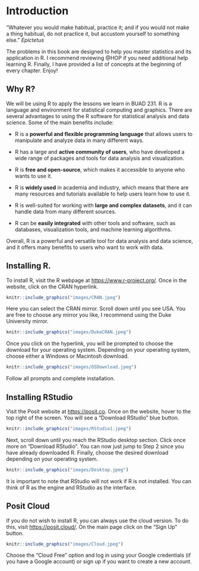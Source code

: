 # Introduction {.unnumbered}

"Whatever you would make habitual, practice it; and if you would not make a thing habitual, do not practice it, but accustom yourself to something else." *Epictetus*

The problems in this book are designed to help you master statistics and its application in R. I recommend reviewing @HOP if you need additional help learning R. Finally, I have provided a list of concepts at the beginning of every chapter. Enjoy!

## Why R?

We will be using R to apply the lessons we learn in BUAD 231. R is a language and environment for statistical computing and graphics. There are several advantages to using the R software for statistical analysis and data science. Some of the main benefits include:

-   R is a **powerful and flexible programming language** that allows users to manipulate and analyze data in many different ways.

-   R has a large and **active community of users**, who have developed a wide range of packages and tools for data analysis and visualization.

-   R is **free and open-source**, which makes it accessible to anyone who wants to use it.

-   R is **widely used** in academia and industry, which means that there are many resources and tutorials available to help users learn how to use it.

-   R is well-suited for working with **large and complex datasets**, and it can handle data from many different sources.

-   R can be **easily integrated** with other tools and software, such as databases, visualization tools, and machine learning algorithms.

Overall, R is a powerful and versatile tool for data analysis and data science, and it offers many benefits to users who want to work with data.

## Installing R.

To install R, visit the R webpage at <https://www.r-project.org/>. Once in the website, click on the CRAN hyperlink.

```r
knitr::include_graphics("images/CRAN.jpeg")
```

Here you can select the CRAN mirror. Scroll down until you see USA. You are free to choose any mirror you like, I recommend using the Duke University mirror.

```r
knitr::include_graphics("images/DukeCRAN.jpeg")
```

Once you click on the hyperlink, you will be prompted to choose the download for your operating system. Depending on your operating system, choose either a Windows or Macintosh download.

```r
knitr::include_graphics("images/OSDownload.jpeg")
```

Follow all prompts and complete installation.

## Installing RStudio

Visit the Posit website at <https://posit.co>. Once on the website, hover to the top right of the screen. You will see a "Download RStudio" blue button.

```r
knitr::include_graphics("images/RStudio1.jpeg")
```

Next, scroll down until you reach the RStudio desktop section. Click once more on "Download RStudio". You can now just jump to Step 2 since you have already downloaded R. Finally, choose the desired download depending on your operating system.

```r
knitr::include_graphics("images/Desktop.jpeg")
```

It is important to note that RStudio will not work if R is not installed. You can think of R as the engine and RStudio as the interface.

## Posit Cloud

If you do not wish to install R, you can always use the cloud version. To do this, visit <https://posit.cloud/>. On the main page click on the "Sign Up" button.

```r
knitr::include_graphics("images/Cloud.jpeg")
```

Choose the "Cloud Free" option and log in using your Google credentials (if you have a Google account) or sign up if you want to create a new account.
